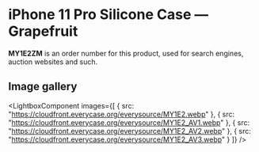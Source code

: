 
# iPhone 11 Pro Silicone Case — Grapefruit

<Callout type='info' emoji='👉🏻'>**MY1E2ZM** is an order number for this product, used for search engines, auction websites and such.</Callout>

## Image gallery

<LightboxComponent
    images={[
      {
        src: "https://cloudfront.everycase.org/everysource/MY1E2.webp"
      },
      {
        src: "https://cloudfront.everycase.org/everysource/MY1E2_AV1.webp"
      },
      {
        src: "https://cloudfront.everycase.org/everysource/MY1E2_AV2.webp"
      },
      {
        src: "https://cloudfront.everycase.org/everysource/MY1E2_AV3.webp"
      }
    ]}
  />

